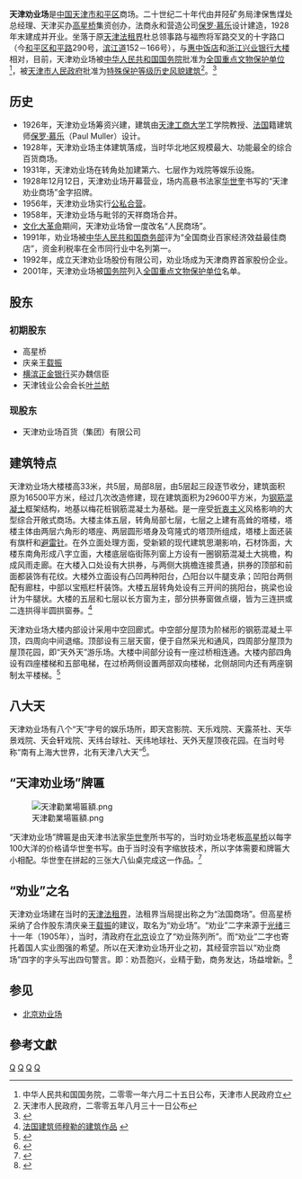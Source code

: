 {{文物保护单位
| 级别 = 全国
| 图片 = [[File:天津劝业场.jpg|200px]]
| 名称 = 天津劝业场大楼
| 编号 = 5-477
| 分类 = 近现代重要史迹及代表性建筑
| 时代 = 1928年
| 所在 = [[天津市|天津市]][[和平区_(天津市)|和平区]]
| 坐标 = {{coord|39.12600|N|117.19467|E|format=dms|region:CN_type:person|display=inline,title}}
| 登录 = 2001年6月25日
| Cat = 天津全国重点文物保护单位
}}
{{Infobox Company 
|company_name=天津勸業場(集團)股份有限公司
|company_logo=
|company_type=
|traded_as = {{sse|600821}}
|foundation
|location=[[中国|中国]][[天津|天津]]
|area_served=
|telephone_no=
|key_people=
|services=
|capital=
|owner=天津勸業華聯集團有限公司 (13.40%)
|homepage=
}}
'''天津劝业场'''是[[中国|中国]][[天津市|天津市]][[和平区_(天津市)|和平区]]商场。二十世纪二十年代由井陉矿务局津保售煤处总经理、天津买办[[高星桥|高星桥]]集资创办，法商永和营造公司[[保罗·慕乐|保罗·慕乐]]设计建造，1928年末建成并开业。坐落于原[[天津法租界|天津法租界]]杜总领事路与福煦将军路交叉的十字路口（今[[和平区_(天津市)|和平区]][[和平路_(天津)|和平路]]290号，[[滨江道|滨江道]]152－166号），与[[天津惠中饭店大楼|惠中饭店]]和[[浙江兴业银行天津分行大楼|浙江兴业银行大楼]]相对，目前，天津劝业场被[[中华人民共和国国务院|中华人民共和国国务院]]批准为[[天津全国重点文物保护单位列表|全国重点文物保护单位]]<ref>中华人民共和国国务院，二零零一年六月二十五日公布，天津市人民政府立</ref>，被[[天津市人民政府|天津市人民政府]]批准为[[天津历史风貌建筑|特殊保护等级历史风貌建筑]]<ref>天津市人民政府，二零零五年八月三十一日公布</ref>。<ref>{{Cite web |url=http://www.tjhpfdc.gov.cn/Lists/List27/DispForm.aspx?ID=10 |title=劝业场 |access-date=2010-08-24 |archive-date=2016-03-04 |archive-url=https://web.archive.org/web/20160304093222/http://www.tjhpfdc.gov.cn/Lists/List27/DispForm.aspx?ID=10 |dead-url=yes }}</ref>

== 历史 ==
*1926年，天津劝业场筹资兴建，建筑由[[津沽大学|天津工商大学]]工学院教授、[[法国|法国]]籍建筑师[[保罗·慕乐|保罗·慕乐]]（Paul Muller）设计。
*1928年，天津劝业场主体建筑落成，当时华北地区规模最大、功能最全的综合百货商场。
*1931年，天津劝业场在转角处加建第六、七层作为戏院等娱乐设施。
*1928年12月12日，天津劝业场开幕营业，场内高悬书法家[[华世奎|华世奎]]书写的“天津劝业商场”金字招牌。
*1956年，天津劝业场实行[[公私合营|公私合营]]。
*1958年，天津劝业场与毗邻的天祥商场合并。
*[[文化大革命|文化大革命]]期间，天津劝业场曾一度改名“人民商场”。
*1991年，劝业场被[[中华人民共和国商务部|中华人民共和国商务部]]评为“全国商业百家经济效益最佳商店”，资金利税率在全市同行业中名列第一。
*1992年，成立天津劝业场股份有限公司，劝业场成为天津商界首家股份企业。 
*2001年，天津劝业场被[[中华人民共和国国务院|国务院]]列入[[全国重点文物保护单位|全国重点文物保护单位]]名单。

== 股东 ==
=== 初期股东 ===
*高星桥
*庆亲王[[载振|载振]]
*[[横滨正金银行|横滨正金银行]]买办魏信臣
*天津钱业公会会长[[叶兰舫|叶兰舫]]

=== 现股东 ===
*天津劝业场百货（集团）有限公司

== 建筑特点 ==
{{天津历史风貌建筑
| 省区市 = 天津市
| 名称 = 劝业场
| 图片 = [[Image:天津劝业场大楼.jpg|200px]]
| 编号 = 0110024
| 等级 = 特殊保护
| 时代 = 1928年
| 所在 = [[天津市|天津市]][[和平区_(天津市)|和平区]]
| 公布 = 2005年8月31日
}}
天津劝业场大楼楼高33米，共5层，局部8层，由5层起三段逐节收分，建筑面积原为16500平方米，经过几次改造修建，现在建筑面积为29600平方米，为[[钢筋混凝土|钢筋混凝土]]框架结构，地基以梅花桩钢筋混凝土为基础。是一座受[[折衷主义|折衷主义]]风格影响的大型综合开敞式商场。大楼主体五层，转角局部七层，七层之上建有高耸的塔楼，塔楼主体由两层六角形的塔座、两层圆形塔身及穹隆式的塔顶所组成，塔楼上面还装有旗杆和[[避雷针|避雷针]]。在外立面处理方面，受新颖的现代建筑思潮影响，石材饰面，大楼东南角形成八字立面，大楼底层临街陈列窗上方设有一圈钢筋混凝土大挑檐，构成风雨走廊。在大楼入口处设有大拱券，与两侧大挑檐连接贯通，拱券的顶部和前面都装饰有花纹。大楼外立面设有凸凹两种阳台，凸阳台以牛腿支承；凹阳台两侧配有廊柱，中部以宝瓶栏杆装饰。大楼五层转角处设有三开间的挑阳台，挑梁也设计为牛腿状。大楼的五层和七层以长方窗为主，部分拱券窗做点缀，皆为三连拱或二连拱得半圆拱窗券。<ref>[http://www.jwb.com.cn/jwb/html/2008-06/20/content_163537.htm 法国建筑师穆勒的建筑作品] {{dead link}}</ref>

天津劝业场大楼内部设计采用中空回廊式。中空部分屋顶为阶梯形的钢筋混凝土平顶，四周向中间退缩。顶部设有三层天窗，便于自然采光和通风，四周部分屋顶为屋顶花园，即“天外天”游乐场。大楼中间部分设有一座过桥相连通。大楼内部四角设有四座楼梯和五部电梯，在过桥两侧设置两部双向楼梯，北侧胡同内还有两座钢制太平楼梯。<ref>{{Cite web |url=http://www.enorth.com.cn/news/link/tjhk1/tianjin/lvy/jghj/020403.htm |title=商業建筑 |access-date=2010-08-25 |archive-url=https://web.archive.org/web/20160304084432/http://www.enorth.com.cn/news/link/tjhk1/tianjin/lvy/jghj/020403.htm |archive-date=2016-03-04 |dead-url=yes }}</ref>

== 八大天 ==
天津劝业场有八个“天”字号的娱乐场所，即天宫影院、天乐戏院、天露茶社、天华景戏院、天会轩戏院、天纬台球社、天纬地球社、天外天屋顶夜花园。在当时号称“南有上海大世界，北有天津八大天”<ref>{{Cite web |url=http://www.qyc.com.cn/history.php |title=劝业场—天津百货业的翘楚 |access-date=2010-08-24 |archive-url=https://web.archive.org/web/20100410205531/http://www.qyc.com.cn/history.php |archive-date=2010-04-10 |dead-url=yes }}</ref>。
{{天津劝业场八大天}}

== “天津劝业场”牌匾 ==
[[File:天津勸業場匾額.png|thumb]]

“天津劝业场”牌匾是由天津书法家[[华世奎|华世奎]]所书写的，当时劝业场老板[[高星桥|高星桥]]以每字100大洋的价格请华世奎书写。由于当时没有字缩放技术，所以字体需要和牌匾大小相配。华世奎在拼起的三张大八仙桌完成这一作品。<ref>{{Cite web |url=http://finance.sina.com.cn/crz/20040903/2213999640.shtml |title=“天津八大家”之三：高台阶华豪 |access-date=2010-08-25 |archive-date=2021-01-17 |archive-url=https://web.archive.org/web/20210117070355/http://finance.sina.com.cn/crz/20040903/2213999640.shtml |dead-url=no }}</ref>

== “劝业”之名 ==
天津劝业场建在当时的[[天津法租界|天津法租界]]，法租界当局提出称之为“法国商场”。但高星桥采纳了合作股东清庆亲王[[载振|载振]]的建议，取名为“劝业场”。“劝业”二字来源于[[光绪|光绪]]三十一年（1905年），当时，清政府在[[北京|北京]]设立了“劝业陈列所”。而“劝业”二字也寄托着国人实业图强的希望。所以在天津劝业场开业之初，其经营宗旨以“劝业商场”四字的字头写出四句警言。即：劝吾胞兴，业精于勤，商务发达，场益增新。<ref>{{Cite web |url=http://www.linkshop.com.cn/Web/Article_News.aspx?ArticleId=95880 |title=看天津系列：传统核心商圈金街 |access-date=2010-08-24 |archive-date=2021-12-15 |archive-url=https://web.archive.org/web/20211215003241/http://www.linkshop.com.cn/Web/Article_News.aspx?ArticleId=95880 }}</ref>

== 参见 ==
*[[北京劝业场|北京劝业场]]

==參考文獻==
<div class="references-small">
<references />
</div>

{{Geographic Location
 | 西北 = [[浙江兴业银行天津分行大楼|浙江兴业银行天津分行]] 
 | 北 = [[滨江道|滨江道]]
 | 東北 = [[天津交通饭店大楼|交通饭店]]
 | 西 = [[和平路_(天津)|和平路]]
 | 中央 = 大铜钱
 | 東 = [[和平路_(天津)|和平路]]
 | 西南 = '''天津劝业场'''
 | 南 = [[滨江道|滨江道]]
 | 東南 = [[天津惠中饭店大楼|惠中饭店]]
}}
{{天津历史文化街区}}
{{天津近代历史文化专题}}
{{天津全国重点文物保护单位}}
[[Category:天津法租界|Q]]
[[Category:天津租界建筑物|Q]]
[[Category:天津商场|Q]]
[[Category:1928年开业商场|Q]]